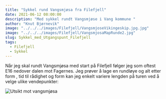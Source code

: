 ```yaml
---
title: "Sykkel rund Vangsmjøsa fra Filefjell"
date: 2021-06-12 08:00:00
description: "Med sykkel rundt Vangsmjøse i Vang kommune "
author: "Knut Bjørnevik"
image: "../../../images/Filefjell/VangsmjoseVikingeskip.jpg.jpg"
image: "../../../images/Filefjell/VangsmjosaMapRunde2.jpg"
slug: Sykkel_med_Utgangspunt_Filefjell
tags:
  - Filefjell
  - Sykkel
---
```


Når jeg skal rundt Vangsmjøsa med start på Filefjell følger jeg som oftest E16 nedover dalen mot Fagernes. 
Jeg prøver å lage en rundløye og alt etter form , tid til rådighet og form kan jeg enkelt variere lengden på turen ved å velge ulike vendepunkter:


![Utsikt mot vangsmjøsa](../../images/Filefjell/VangsmjosaMapRunde2.jpg)

